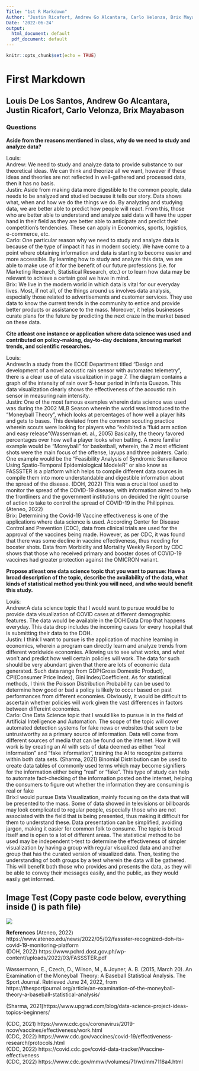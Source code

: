 ```yaml
---
Title: "1st R Markdown"
Author: "Justin Ricafort, Andrew Go Alcantara, Carlo Velonza, Brix Mayabason, Louis De los Santos"
Date: '2022-06-24'
output:
  html_document: default
  pdf_document: default
---
```


```r
knitr::opts_chunk$set(echo = TRUE)
```

# **First Markdown**
## Louis De Los Santos, Andrew Go Alcantara, Justin Ricafort, Carlo Velonza, Brix Mayabason

### Questions

**Aside from the reasons mentioned in class, why do we need to study and analyze data?**

Louis:<br />\newline
Andrew: We need to study and analyze data to provide substance to our theoretical ideas. 
We can think and theorize all we want, however if these ideas and theories are not reflected in well-gathered and processed data, then it has no basis.<br />\newline
Justin: Aside from making data more digestible to the common people, data needs to be analyzed and studied because it tells our story. Data shows what, when and how we do the things we do. By analyzing and studying data, we are better able to predict how people will react. From this, those who are better able to understand and analyze said data will have the upper hand in their field as they are better able to anticipate and predict their competition's tendencies. These can apply in Economics, sports, logistics, e-commerce, etc. <br />\newline 
Carlo: One particular reason why we need to study and analyze data is because of the type of impact it has in modern society. We have come to a point where obtaining information and data is starting to become easier and more accessible. By learning how to study and analyze this data, we are able to make use of it for the benefit of our future professions (i.e. for Marketing Research, Statistical Research, etc.) or to learn how data may be relevant to achieve a certain goal we have in mind.<br />\newline
Brix: We live in the modern world in which data is vital for our everyday lives. Most, if not all, of the things around us involves data analysis, especially those related to advertisements and customer services. They use data to know the current trends in the community to entice and provide better products or assistance to the mass. Moreover, it helps businesses curate plans for the future by predicting the next craze in the market based on these data. <br />\newline

**Cite atleast one instance or application where data science was used and contributed on policy-making, day-to-day decisions, knowing market trends, and scientific researches.**

Louis:<br />\newline
Andrew:In a study from the ECCE Department titled "Design and development of a novel acoustic rain sensor with automatec telemetry", there is a clear use of data visualization in page 7. The diagram contains a graph of the intensity of rain over 5-hour period in Infanta Quezon. This data visualization clearly shows the effectiveness of the acoustic rain sensor in measuring rain intensity.<br />\newline
Justin: One of the most famous examples wherein data science was used was during the 2002 MLB Season wherein the world was introduced to the "Moneyball Theory", which looks at percentages of how well a player hits and gets to bases. This deviated from the common scouting practice wherein scouts were looking for players who "exhibited a 'fluid arm action and easy release”(Wasserman et. al., 2005) Basically, the theory favored percentages over how well a player looks when batting. A more familiar example would be "Moreyball" for basketball, wherein, the 2 most efficient shots were the main focus of the offense, layups and three pointers.\newline
Carlo: One example would be the “Feasibility Analysis of Syndromic Surveillance Using Spatio-Temporal Epidemiological ModeleR” or also know as FASSSTER is a platform which helps to compile different data sources in compile them into more understandable and digestible information about the spread of the disease. (DOH, 2022) This was a crucial tool used to monitor the spread of the COVID-19 disease, with information aimed to help the frontliners and the government institutions on decided the right course of action to take to control the spread of COVID-19 in the Philippines. (Ateneo, 2022)
<br />\newline
Brix: Determining the Covid-19 Vaccine effectiveness is one of the applications where data science is used. According Center for Disease Control and Prevention (CDC), data from clinical trials are used for the approval of the vaccines being made. However, as per CDC, it was found that there was some decline in vaccine effectiveness, thus needing for booster shots. Data from Morbidity and Mortality Weekly Report by CDC shows that those who received primary and booster doses of COVID-19 vaccines had greater protection against the OMICRON variant. <br />\newline

**Propose atleast one data science topic that you want to pursue: Have a broad description of the topic, describe the availability of the data, what kinds of statistical method you think you will need, and who would benefit this study.**

Louis:<br />\newline
Andrew:A data science topic that I would want to pursue would be to provide data visualization of COVID cases at different demographic features. The data would be available in the DOH Data Drop that happens everyday. This data drop includes the incoming cases for every hospital that is submitting their data to the DOH. <br />\newline
Justin: I think I want to pursue is the application of machine learning in economics, wherein a program can directly learn and analyze trends from different worldwide economies. Allowing us to see what works, and what won't and predict how well certain policies will work. The data for such should be very abundant given that there are lots of economic data generated. Such data range from GDP(Gross Domestic Product), CPI(Consumer Price Index), Gini Index/Coefficient. As for statistical methods, I think the Poisson Distribution Probability can be used to determine how good or bad a policy is likely to occur based on past performances from different economies. Obviously, it would be difficult to ascertain whether policies will work given the vast differences in factors between differeint economies.<br />\newline   
Carlo: One Data Science topic that I would like to pursue is in the field of Artificial Intelligence and Automation. The scope of the topic will cover automated detection systems for fake news or websites that seem to be untrustworthy as a primary source of information. Data will come from different sources of media that can be found on the internet. How it will work is by creating an AI with sets of data deemed as either “real information” and “fake information”, training the AI to recognize patterns within both data sets. (Sharma, 2021)  Binomial Distribution can be used to create data tables of commonly used terms which may become signifiers for the information either being “real” or “fake”. This type of study can help to automate fact-checking of the information posted on the internet, helping the consumers to figure out whether the information they are consuming is real or fake<br />\newline
Brix:I would pursue Data Visualization, mainly focusing on the data that will be presented to the mass. Some of data showed in televisions or billboards may look complicated to regular people, especially those who are not associated with the field that is being presented, thus making it difficult for them to understand these. Data presentation can be simplified, avoiding jargon, making it easier for common folk to consume. The topic is broad itself and is open to a lot of different areas. The statistical method to be used may be independent t-test to determine the effectiveness of simpler visualization by having a group with regular visualized data and another group that has the curated version of visualized data. Then, testing the understanding of both groups by a test wherein the data will be gathered. This will benefit both those who provides and presents the data, as they will be able to convey their messages easily, and the public, as they would easily get informed. <br />\newline

## Image Test (Copy paste code below, everything inside () is path file)
![](C:\Users\JusRics16\Downloads\AHHH.jpg)

**References** 
(Ateneo, 2022) https://www.ateneo.edu/news/2022/05/02/fassster-recognized-doh-its-covid-19-monitoring-platform <br />\newline
(DOH, 2022) https://www.pchrd.dost.gov.ph/wp-content/uploads/2022/03/FASSSTER.pdf <br />\newline

Wassermann, E., Czech, D., Wilson, M., & Joyner, A. B. (2015, March 20). An Examination of the Moneyball Theory: A Baseball Statistical Analysis. The Sport Journal. Retrieved June 24, 2022, from https://thesportjournal.org/article/an-examination-of-the-moneyball-theory-a-baseball-statistical-analysis/<br />\newline

(Sharma, 2021)https://www.upgrad.com/blog/data-science-project-ideas-topics-beginners/<br />\newline

(CDC, 2021) https://www.cdc.gov/coronavirus/2019-ncov/vaccines/effectiveness/work.html <br />\newline
(CDC, 2022) https://www.cdc.gov/vaccines/covid-19/effectiveness-research/protocols.html <br />\newline
(CDC, 2022) https://covid.cdc.gov/covid-data-tracker/#vaccine-effectiveness <br />\newline
(CDC, 2022) https://www.cdc.gov/mmwr/volumes/71/wr/mm7118a4.html <br />\newline


